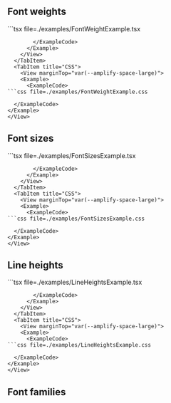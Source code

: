
## Font weights
<Tabs>
  <TabItem title="Example usage">
    <View marginTop="var(--amplify-space-large)">
      <Example>
        <FontWeightExample  />
        <ExampleCode>
```tsx file=./examples/FontWeightExample.tsx

```
        </ExampleCode>
      </Example>
    </View>
  </TabItem>
  <TabItem title="CSS">
    <View marginTop="var(--amplify-space-large)">
    <Example>
      <ExampleCode>
```css file=./examples/FontWeightExample.css

```
      </ExampleCode>
    </Example>
    </View>
  </TabItem>
</Tabs>

<TokenList namespace="fontWeights" />

## Font sizes

<Tabs>
  <TabItem title="Example usage">
    <View marginTop="var(--amplify-space-large)">
      <Example>
        <FontSizesExample  />
        <ExampleCode>
```tsx file=./examples/FontSizesExample.tsx

```
        </ExampleCode>
      </Example>
    </View>
  </TabItem>
  <TabItem title="CSS">
    <View marginTop="var(--amplify-space-large)">
    <Example>
      <ExampleCode>
```css file=./examples/FontSizesExample.css

```
      </ExampleCode>
    </Example>
    </View>
  </TabItem>
</Tabs>

<TokenList namespace="fontSizes" />

## Line heights

<Tabs>
  <TabItem title="Example usage">
    <View marginTop="var(--amplify-space-large)">
      <Example>
        <LineHeightsExample  />
        <ExampleCode>
```tsx file=./examples/LineHeightsExample.tsx

```
        </ExampleCode>
      </Example>
    </View>
  </TabItem>
  <TabItem title="CSS">
    <View marginTop="var(--amplify-space-large)">
    <Example>
      <ExampleCode>
```css file=./examples/LineHeightsExample.css

```
      </ExampleCode>
    </Example>
    </View>
  </TabItem>
</Tabs>

<TokenList namespace="lineHeights" />

## Font families
<TokenList namespace="fonts" />

